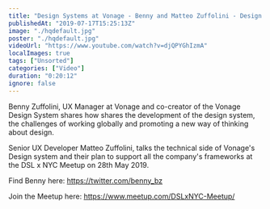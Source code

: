 ```yaml
---
title: "Design Systems at Vonage - Benny and Matteo Zuffolini - Design Systems London x NYC Meetup"
publishedAt: "2019-07-17T15:25:13Z"
image: "./hqdefault.jpg"
poster: "./hqdefault.jpg"
videoUrl: "https://www.youtube.com/watch?v=djQPYGhIzmA"
localImages: true
tags: ["Unsorted"]
categories: ["Video"]
duration: "0:20:12"
ignore: false
---
```


Benny Zuffolini, UX Manager at Vonage and co-creator of the Vonage Design System shares how shares the development of the design system, the challenges of working globally and promoting a new way of thinking about design.

Senior UX Developer Matteo Zuffolini, talks the technical side of Vonage's Design system and their plan to support all the company's frameworks at the DSL x NYC Meetup on 28th May 2019.

Find Benny here:
https://twitter.com/benny_bz

Join the Meetup here:
https://www.meetup.com/DSLxNYC-Meetup/
